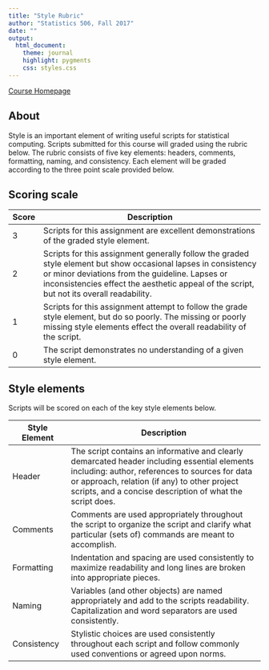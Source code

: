 ```yaml
---
title: "Style Rubric"
author: "Statistics 506, Fall 2017"
date: ""
output: 
  html_document:
    theme: journal
    highlight: pygments
    css: styles.css
---
```

[Course Homepage](https://jbhender.github.io/Stats506/)

## About
Style is an important element of writing useful scripts for statistical computing.
Scripts submitted for this course will graded using the rubric below. The rubric consists
of five key elements: headers, comments, formatting, naming, and consistency.  Each element
will be graded according to the three point scale provided below.

## Scoring scale
| Score | Description |
|--------|--------------------------------------------------------|
| 3 | Scripts for this assignment are excellent demonstrations of the graded style element. | 
| 2 | Scripts for this assignment generally follow the graded style element but show occasional lapses in consistency or minor deviations from the guideline. Lapses or inconsistencies effect the aesthetic appeal of the script, but not its overall readability.|
| 1 | Scripts for this assignment attempt to follow the grade style element, but do so poorly.  The missing or poorly missing style elements effect the overall readability of the script.|
| 0 | The script demonstrates no understanding of a given style element.|

## Style elements

Scripts will be scored on each of the key style elements below.

| Style Element | Description |
|---------------|-------------------------------------------------|
| Header | The script contains an informative and clearly demarcated header including essential elements including: author, references to sources for data or approach, relation (if any) to other project scripts, and a concise description of what the script does. |
| Comments | Comments are used appropriately throughout the script to organize the script and clarify what particular (sets of) commands are meant to accomplish. |
| Formatting | Indentation and spacing are used consistently to maximize readability and long lines are broken into appropriate pieces.  |
| Naming | Variables (and other objects) are named appropriately and add to the scripts readability.  Capitalization and word separators are used consistently. |
| Consistency | Stylistic choices are used consistently throughout each script and follow commonly used conventions or agreed upon norms. |


